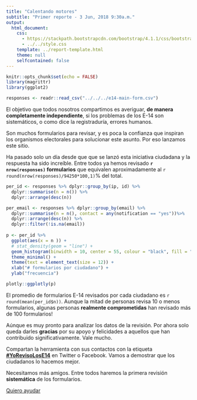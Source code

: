```yaml
---
title: "Calentando motores"
subtitle: "Primer reporte - 3 Jun, 2018 9:30a.m."
output: 
  html_document:
    css: 
      - https://stackpath.bootstrapcdn.com/bootstrap/4.1.1/css/bootstrap.min.css
      - ../../style.css
    template: ../report-template.html
    theme: null
    selfcontained: false
---
```


```r
knitr::opts_chunk$set(echo = FALSE)
library(magrittr)
library(ggplot2)

responses <- readr::read_csv("../../../e14-main-form.csv")
```

<div class="lead">
El objetivo que todos nosotros compartimos es averiguar, **de manera completamente independiente**, si los problemas de los E-14 son sistemáticos, o como dice la registraduría, errores humanos.

Son muchos formularios para revisar, y es poca la confianza que inspiran los organismos electorales para solucionar este asunto. 
Por eso lanzamos este sitio.

Ha pasado solo un día desde que que se lanzó esta iniciativa ciudadana y la respuesta ha sido increíble. 
Entre todos ya hemos revisado **`r nrow(responses)` formularios** que equivalen aproximadamente al `r round(nrow(responses)/94250*100,1)`% del total. 

```r

per_id <- responses %>% dplyr::group_by(ip, id) %>% 
  dplyr::summarise(n = n()) %>%
  dplyr::arrange(desc(n))

per_email <- responses %>% dplyr::group_by(email) %>%
  dplyr::summarise(n = n(), contact = any(notification == "yes"))%>%
  dplyr::arrange(desc(n)) %>%
  dplyr::filter(!is.na(email))
  
p <- per_id %>% 
  ggplot(aes(x = n )) +
  # stat_density(geom = "line") + 
  geom_histogram(binwidth = 10, center = 55, colour = "black", fill = "#007bff") +
  theme_minimal() +
  theme(text = element_text(size = 12)) +
  xlab("# formularios por ciudadano") +
  ylab("frecuencia")

plotly::ggplotly(p) 
```
<p class="text-muted pt-2 caption">El promedio de formularios E-14 revisados por cada ciudadano es `r round(mean(per_id$n))`. Aunque la mitad de personas revisa 10 o menos formularios, algunas personas **realmente comprometidas** han revisado más de 100 formularios!<p>

Aúnque es muy pronto para analizar los datos de la revisión. Por ahora solo queda darles **gracias** por su apoyo y felicidades a aquellos que han contribuido significativamente. Vale mucho.

Compartan la herramienta con sus contactos con la etiqueta <a href="https://twitter.com/intent/tweet?text=Ayuda%20a%20saber%20si%20hubo%20fraude%20con%20los%20E-14&hashtags=YoRevisoLosE14&url=http%3A%2F%2F127.0.0.1%3A5500%2Findex.html">**#YoRevisoLosE14**</a> en Twitter o Facebook. Vamos a demostrar que los ciudadanos lo hacemos mejor.

Necesitamos más amigos. Entre todos haremos la primera revisión **sistemática** de los formularios.

</div>

<div class="py-3"><a class="btn btn-primary btn-lg" href="/#the-meat" role="button">Quiero ayudar</a></div>
